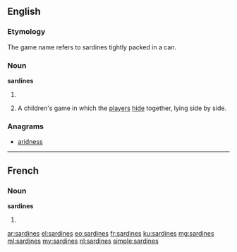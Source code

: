 ==English==

===Etymology===
The game name refers to sardines tightly packed in a can.

===Noun===
'''sardines'''

# {{plural of|sardine}}
# {{context|uncountable|lang=en}} A children's game in which the [[player]]s [[hide]] together, lying side by side.

===Anagrams===
* [[aridness#English|aridness]]

----

==French==

===Noun===
'''sardines''' {{f}}

# {{plural of|sardine|lang=fr}}

[[ar:sardines]]
[[el:sardines]]
[[eo:sardines]]
[[fr:sardines]]
[[ku:sardines]]
[[mg:sardines]]
[[ml:sardines]]
[[my:sardines]]
[[nl:sardines]]
[[simple:sardines]]